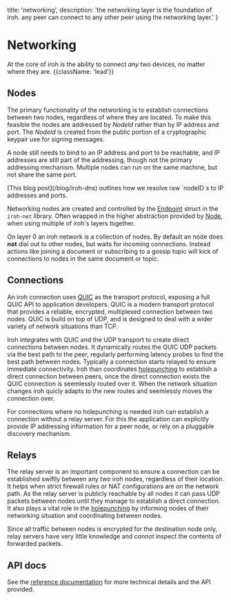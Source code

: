   title: 'networking',
  description: 'the networking layer is the foundation of iroh. any peer can connect to any other peer using the networking layer.'
}

# Networking

At the core of iroh is the ability to connect _any_ two devices, no matter where they are. {{className: 'lead'}}

## Nodes

The primary functionality of the networking is to establish connections between two nodes, regardless of where they are located. To make this feasible the nodes are addressed by *NodeId* rather than by IP address and port. The *NodeId* is created from the public portion of a cryptographic keypair use for signing messages.

A node still needs to bind to an IP address and port to be reachable, and IP addresses are still part of the addressing, though not the primary addressing mechanism. Multiple nodes can run on the same machine, but not share the same port.

<Note>
[This blog post](/blog/iroh-dns) outlines how we resolve raw `nodeID`s to IP addresses and ports.
</Note>

Networking nodes are created and controlled by the [Endpoint] struct in the `iroh-net` library.
Often wrapped in the higher abstraction provided by [Node],
when using multiple of iroh's layers together.

On layer 0 an iroh network is a collection of nodes. By default an node does **not** dial out to 
other nodes, but waits for incoming connections. Instead actions like joining a document or 
subscribing to a gossip topic will kick of connections to nodes in the same document or topic.

[Endpoint]: https://docs.rs/iroh/latest/iroh/net/struct.Endpoint.html
[Node]: https://docs.rs/iroh/latest/iroh/node/struct.Node.html

## Connections

An iroh connection uses [QUIC] as the transport protocol, exposing a full QUIC API to application developers. QUIC is a modern transport protocol that provides a reliable, encrypted, multiplexed connection between two nodes. QUIC is build on top of UDP, and is designed to deal with a wider variety of network situations than TCP.

Iroh integrates with QUIC and the UDP transport to create direct connections between nodes. It dynamically routes the QUIC UDP packets via the best path to the peer, regularly performing latency probes to find the best path between nodes. Typically a connection starts relayed to ensure immediate connectivity. Iroh than coordinates [holepunching] to establish a direct connection between peers,
once the direct connection exists the QUIC connection is seemlessly routed over it. When the network situation changes iroh quicly adapts to the new routes and seemlessly moves the connection over.

For connections where no holepunching is needed iroh can establish a connection without a relay server. For this the application can explicitly provide IP addressing information for a peer node, or rely on a pluggable discovery mechanism.

[QUIC]: https://en.wikipedia.org/wiki/QUIC
[holepunching]: https://en.wikipedia.org/wiki/Hole_punching_(networking)

## Relays

The relay server is an important component to ensure a connection can be established swiftly between any two iroh nodes, regardless of their location. It helps when strict firewall rules or NAT configurations are on the network path. As the relay server is publicly reachable by all nodes it can pass UDP packets between nodes until they manage to establish a direct connection. It also plays a vital role in the [holepunching] by informing nodes of their networking situation and coordinating between nodes.

Since all traffic between nodes is encrypted for the destination node only, relay servers have very little knowledge and _cannot_ inspect the contents of forwarded packets.

## API docs

See the [reference documentation] for more technical details and the API provided.

[reference documentation]: https://docs.rs/iroh/latest/iroh/net/index.html
